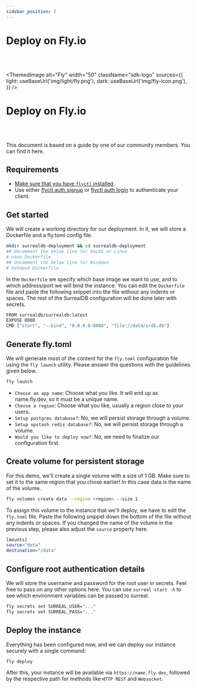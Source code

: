 ```yaml
---
sidebar_position: 2
---
```



# Deploy on Fly.io

<br /><br />

<ThemedImage
  alt="Fly"
  width="50"
  className="sdk-logo"
  sources={{
    light: useBaseUrl('img/light/fly.png'),
    dark: useBaseUrl('img/fly-icon.png'),
  }}
/>

# Deploy on Fly.io

<br /><br />

This document is based on a guide by one of our community members. You can find it here.

## Requirements
- [Make sure that you have `flyctl` installed](https://fly.io/docs/hands-on/install-flyctl).
- Use either [flyctl auth signup](https://fly.io/docs/hands-on/sign-up) or [flyctl auth login](https://fly.io/docs/hands-on/sign-in) to authenticate your client.

## Get started
We will create a working directory for our deployment. In it, we will store a Dockerfile and a fly.toml config file.

```bash
mkdir surrealdb-deployment && cd surrealdb-deployment
## Uncomment the below line for macOS or Linux
# nano Dockerfile
## Uncomment the below line for Windows
# notepad Dockerfile
```
In the `Dockerfile` we specify which base image we want to use, and to which address/port we will bind the instance. You can edit the `Dockerfile` file and paste the following snippet into the file without any indents or spaces. The rest of the SurrealDB configuration will be done later with secrets.

```bash title="Docker file"
FROM surrealdb/surrealdb:latest
EXPOSE 8080
CMD ["start", "--bind", "0.0.0.0:8080", "file://data/srdb.db"]
```

## Generate fly.toml
We will generate most of the content for the `fly.toml` configuration file using the `fly launch` utility. Please answer the questions with the guidelines given below.

```bash title="Generate Boilerplate fly.toml file"
fly launch
```
- `Choose an app name`: Choose what you like. It will end up as name.fly.dev, so it must be a unique name.
- `Choose a region`: Choose what you like, usually a region close to your users.
- `Setup postgres database?`: No, we will persist storage through a volume.
- `Setup upstash redis database?`: No, we will persist storage through a volume.
- `Would you like to deploy now?`: No, we need to finalize our configuration first.

## Create volume for persistent storage
For this demo, we'll create a single volume with a size of 1 GB. Make sure to set it to the same region that you chose earlier! In this case data is the name of the volume.

```bash title="Create the volume"
fly volumes create data --region <region> --size 1
```
To assign this volume to the instance that we'll deploy, we have to edit the `fly.toml` file. Paste the following snippet down the bottom of the file without any indents or spaces. If you changed the name of the volume in the previous step, please also adjust the `source` property here.

```bash title="Assign the volume to instance"
[mounts]
source="data"
destination="/data"
```
## Configure root authentication details

We will store the username and password for the root user in secrets. Feel free to pass on any other options here. You can use `surreal start -h` to see which environment variables can be passed to surreal.

```bash title="Configure username & password"
fly secrets set SURREAL_USER="..."
fly secrets set SURREAL_PASS="..."
```

## Deploy the instance
Everything has been configured now, and we can deploy our instance securely with a single command:

```bash title="Deploy the instance"
fly deploy
```
After this, your instance will be available via `https://name.fly.dev`, followed by the respective path for methods like `HTTP REST` and `Websocket`.